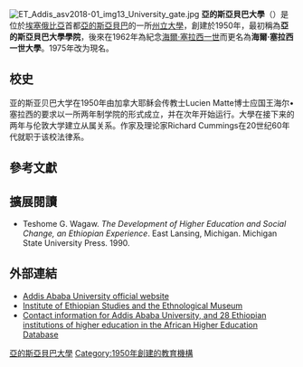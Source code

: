 {{Infobox University
|name = 亞的斯亞貝巴大學
|native_name =
|image = 
|type = [[州立大學|州立大學]]
|established = 1950年
|city = [[亞的斯亞貝巴|亞的斯亞貝巴]]
|country = [[埃塞俄比亞|埃塞俄比亞]]
|president = Dr. Admasu Tsegaye
|students = 42,497 <small>（2009/10）</small><ref name=enrollment>{{cite web |url=http://aau.edu.et/index.php/component/k2/item/1971-students-enrollment |title=Students enrollment |date=15 February 2011 |publisher=Addis Ababa University |accessdate=22 July 2012 |deadurl=yes |archiveurl=https://web.archive.org/web/20120110233732/http://www.aau.edu.et/index.php/component/k2/item/1971-students-enrollment |archivedate=2012年1月10日 }}</ref>
|campus = 亞的斯亞貝巴（包括主校區在內的6個校區）<br>Debre Zeit校區
|former_names =
|website = {{URL|aau.edu.et}}
}}
[[File:ET_Addis_asv2018-01_img13_University_gate.jpg|thumb]]
'''亞的斯亞貝巴大學'''（{{lang-am|አዲስ አበባ ዩኒቨርሲቲ}}）是位於[[埃塞俄比亞|埃塞俄比亞]]首都[[亞的斯亞貝巴|亞的斯亞貝巴]]的一所[[州立大學|州立大學]]，創建於1950年，最初稱為'''亞的斯亞貝巴大學學院'''，後來在1962年為紀念[[海爾·塞拉西一世|海爾·塞拉西一世]]而更名為'''海爾·塞拉西一世大學'''。1975年改为現名。

==校史==
亚的斯亚贝巴大学在1950年由加拿大耶稣会传教士Lucien Matte博士应国王海尔•塞拉西的要求以一所两年制学院的形式成立，并在次年开始运行。大學在接下来的两年与伦敦大学建立从属关系。作家及理论家Richard Cummings在20世纪60年代就职于该校法律系。

==參考文獻==
{{Reflist}}

==擴展閱讀==
*Teshome G. Wagaw. ''The Development of Higher Education and Social Change, an Ethiopian Experience''. East Lansing, Michigan. Michigan State University Press. 1990.

==外部連結==
{{Commons category|Addis Ababa University}}

*[http://aau.edu.et/ Addis Ababa University official website] {{Wayback|url=http://aau.edu.et/ |date=20210214064823 }}
*[http://www.aau.edu.et/ies/ Institute of Ethiopian Studies and the Ethnological Museum] {{Wayback|url=http://www.aau.edu.et/ies/ |date=20210125105301 }}
*[https://web.archive.org/web/20080509125715/http://africa.msu.edu/AUP/ Contact information for Addis Ababa University, and 28 Ethiopian institutions of higher education in the African Higher Education Database]

{{coord|9|2|48|N|38|45|33|E|display=title|type:edu_region:ET}}

{{Authority control}}
[[Category:亞的斯亞貝巴大學|]]
[[Category:1950年創建的教育機構|Category:1950年創建的教育機構]]